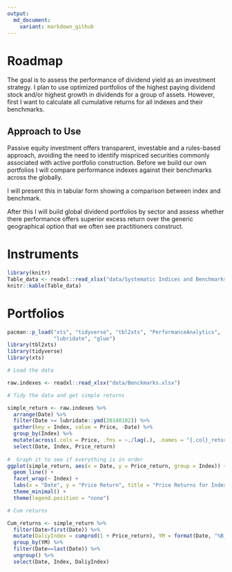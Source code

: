 ```yaml
---
output:
  md_document:
    variant: markdown_github
---
```


# Roadmap

The goal is to assess the performance of dividend yield as an investment strategy. I plan to use optimized portfolios of the highest paying dividend stock and/or highest growth in dividends for a group of assets. However, first I want to calculate all cumulative returns for all indexes and their benchmarks. 

##  Approach to Use

Passive equity investment offers transparent, investable and a rules-based approach, avoiding the need to identify mispriced securities commonly associated with active portfolio construction. Before we build our own portfolios I will compare performance indexes against their benchmarks across the globally.

I will present this in tabular form showing a comparison between index and benchmark. 

After this I will build global dividend portfolios by sector and assess whether there performance offers superior excess return over the generic geographical option that we often see practitioners construct. 

# Instruments 

```r
library(knitr)
Table_data <- readxl::read_xlsx("data/Systematic Indices and Benchmarks.xlsx")
knitr::kable(Table_data) 
```

# Portfolios  

```r
pacman::p_load("xts", "tidyverse", "tbl2xts", "PerformanceAnalytics", 
               "lubridate", "glue")
library(tbl2xts)
library(tidyverse)
library(xts)

# Load the data 

raw.indexes <- readxl::read_xlsx("data/Benckmarks.xlsx")

# Tidy the data and get simple returns

simple_return <- raw.indexes %>%
  arrange(Date) %>%
  filter(Date >= lubridate::ymd(20140102)) %>%
  gather(key = Index, value = Price, -Date) %>% 
  group_by(Index) %>%
  mutate(across(.cols = Price, .fns = ~./lag(.), .names = "{.col}_return")) %>% 
  select(Date, Index, Price_return)
  
#  Graph it to see if everything is in order
ggplot(simple_return, aes(x = Date, y = Price_return, group = Index)) +
  geom_line() +
  facet_wrap(~ Index) +
  labs(x = "Date", y = "Price Return", title = "Price Returns for Indexes") +
  theme_minimal() +
  theme(legend.position = "none")

# Cum returns 

Cum_returns <- simple_return %>% 
  filter(Date>first(Date)) %>%
  mutate(DaliyIndex = cumprod(1 + Price_return), YM = format(Date, "%B_%y")) %>% 
  group_by(YM) %>% 
  filter(Date==last(Date)) %>%
  ungroup() %>% 
  select(Date, Index, DaliyIndex)

```

